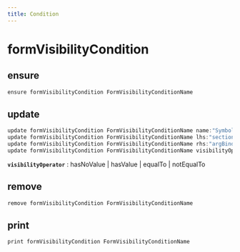 ```yaml
---
title: Condition
---
```


# formVisibilityCondition

## ensure

```js filename="Terminal" copy
ensure formVisibilityCondition FormVisibilityConditionName
```


## update

```js filename="Terminal" copy
update formVisibilityCondition FormVisibilityConditionName name:"Symbol"
update formVisibilityCondition FormVisibilityConditionName lhs:"sectionField | grid/field"
update formVisibilityCondition FormVisibilityConditionName rhs:"argBinderValue"
update formVisibilityCondition FormVisibilityConditionName visibilityOperator:"..."
```

**`visibilityOperator`**
 : hasNoValue | hasValue | equalTo | notEqualTo


## remove

```js filename="Terminal" copy
remove formVisibilityCondition FormVisibilityConditionName
```


## print

```js filename="Terminal" copy
print formVisibilityCondition FormVisibilityConditionName
```


